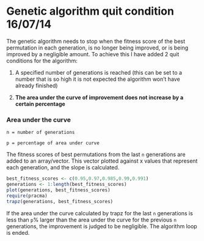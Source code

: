 Genetic algorithm quit condition 16/07/14
========================================================

The genetic algorithm needs to stop when the fitness score of the best permutation in each generation, is no longer being improved, or is being improved by a negligible amount.
To achieve this I have added 2 quit conditions for the algorithm:

1. A specified number of generations is reached (this can be set to a number that is so high it is not expected the algorithm won't have already finished)

2. **The area under the curve of improvement does not increase by a certain percentage**

### Area under the curve

``n = number of generations``

``p = percentage of area under curve``

The fitness scores of best permutations from the last ``n`` generations are added to an array/vector. This vector plotted against x values that represent each generation, and the slope is calculated.

```r
best_fitness_scores <- c(0.95,0.97,0.985,0.99,0.991)
generations <- 1:length(best_fitness_scores)
plot(generations, best_fitness_scores)
require(pracma)
trapz(generations, best_fitness_scores)
```

If the area under the curve calculated by trapz for the last ``n`` generations is less than ``p``% larger than the area under the curve for the previous ``n`` generations, the improvement is judged to be negligible. The algorithm loop is ended.